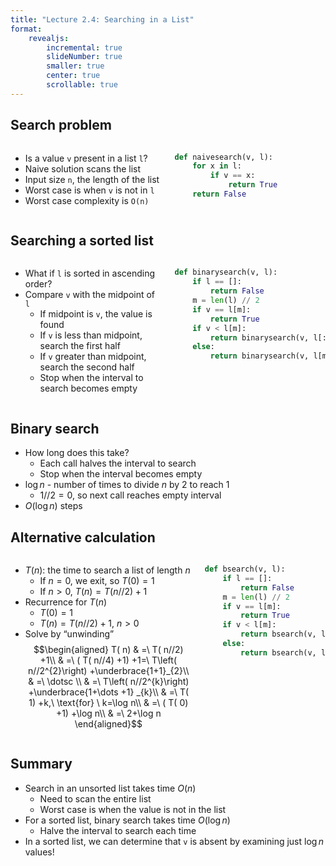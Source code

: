 ```yaml
---
title: "Lecture 2.4: Searching in a List"
format:
    revealjs:
        incremental: true
        slideNumber: true
        smaller: true
        center: true
        scrollable: true
---
```


## Search problem

:::: {.columns}

::: {.column width=50%}

- Is a value `v` present in a list `l`?
- Naive solution scans the list
- Input size `n`, the length of the list
- Worst case is when `v` is not in `l`
- Worst case complexity is `O(n)`

:::

::: {.column width=50%}

```python
def naivesearch(v, l):
    for x in l:
        if v == x:
            return True
    return False
```

:::

::::

## Searching a sorted list

:::: {.columns}

::: {.column width=50%}

- What if `l` is sorted in ascending order?
- Compare `v` with the midpoint of `l`
  - If midpoint is `v`, the value is found
  - If `v` is less than midpoint, search the first half
  - If `v` greater than midpoint, search the second half
  - Stop when the interval to search becomes empty

:::

::: {.column width=50%}

```python
def binarysearch(v, l):
    if l == []:
        return False
    m = len(l) // 2
    if v == l[m]:
        return True
    if v < l[m]:
        return binarysearch(v, l[:m])
    else:
        return binarysearch(v, l[m+1:])
```

:::

::::

## Binary search

- How long does this take?
  - Each call halves the interval to search
  - Stop when the interval becomes empty
- $\log n$ - number of times to divide $n$ by 2 to reach 1
  - $1//2 =0$, so next call reaches empty interval
- $O(\log n)$ steps

## Alternative calculation

:::: {.columns}

::: {.column width=60%}

- $T(n)$: the time to search a list of length $n$
  - If $n=0$, we exit, so $T(0) = 1$
  - If $n>0$, $T(n)=T(n//2)+1$
- Recurrence for $T(n)$
  - $T(0) = 1$
  - $T(n) = T(n//2) + 1$, $n>0$
- Solve by "unwinding"
$$\begin{aligned}
T( n) & =\ T( n//2) +1\\
 & =\ ( T( n//4) +1) +1=\ T\left( n//2^{2}\right) +\underbrace{1+1}_{2}\\
 & =\ \dotsc \\
 & =\ T\left( n//2^{k}\right) +\underbrace{1+\dots +1} _{k}\\
 & =\ T( 1) +k,\ \text{for} \ k=\log n\\
 & =\ ( T( 0) +1) +\log n\\
 & =\ 2+\log n
\end{aligned}$$

:::

::: {.column width=40%}

```python
def bsearch(v, l):
    if l == []:
        return False
    m = len(l) // 2
    if v == l[m]:
        return True
    if v < l[m]:
        return bsearch(v, l[:m])
    else:
        return bsearch(v, l[m+1:])
```

:::

::::

## Summary

- Search in an unsorted list takes time $O(n)$
  - Need to scan the entire list
  - Worst case is when the value is not in the list
- For a sorted list, binary search takes time $O(\log n)$
  - Halve the interval to search each time
- In a sorted list, we can determine that `v` is absent by examining just $\log n$ values!